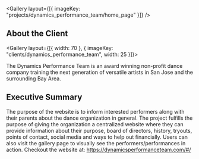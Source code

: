 
<Gallery layout={[{ imageKey: "projects/dynamics_performance_team/home_page" }]} />

## About the Client

<Gallery layout={[{ width: 70 }, { imageKey: "clients/dynamics_performance_team", width: 25 }]}>

The Dynamics Performance Team is an award winning non-profit dance company training the next generation of versatile artists in San Jose and the surrounding Bay Area.

</Gallery>

## Executive Summary

The purpose of the website is to inform interested performers along with their parents about the dance organization in general. The project fulfills the purpose of giving the organization a centralized website where they can provide information about their purpose, board of directors, history, tryouts, points of contact, social media and ways to help out financially. Users can also visit the gallery page to visually see the performers/performances in action. Checkout the website at: https://dynamicsperformanceteam.com/#/
